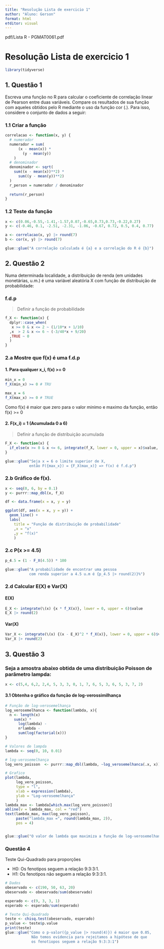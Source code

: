 ```yaml
---
title: "Resolução Lista de exercicio 1"
author: "Aluno: Gerson"
format: html
e†ditor: visual
---
```


pdf/Lista R - PGMAT0061.pdf

# Resolução Lista de exercicio 1

```r
library(tidyverse)
```

## 1. Questão 1

Escreva uma função no R para calcular o coeficiente de correlação linear de Pearson entre duas variáveis. Compare os resultados de sua função com aqueles obtidos pelo R mediante o uso da função cor (.). Para isso, considere o conjunto de dados a seguir:

### 1.1 Criar a função

```r
correlacao <- function(x, y) {
  # numerador  
  numerador = sum(
      (x - mean(x)) *
        (y - mean(y))
    )
  # denominador 
  denominador <- sqrt(
    sum((x - mean(x))**2) * 
      sum((y - mean(y))**2)
  )
  r_person = numerador / denominador
  
  return(r_person)
}
```

### 1.2 Teste da função

```r
x <- c(0.06,-0.55,-1.41,-1.57,0.07,-0.65,0.73,0.73,-0.22,0.27)
y <- c(-0.46, 0.1, -2.51, -2.31, -1.06, -0.67, 0.72, 0.5, 0.4, 0.77)

a <- correlacao(x, y) |> round(7)
b <- cor(x, y) |> round(7)

glue::glue("A correlação calculada é {a} e a correlação do R é {b}")

```

## 2. Questão 2

Numa determinada localidade, a distribuição de renda (em unidades monetárias, u.m.) é uma variável aleatória X com função de distribuição de probabilidade:

### f.d.p

> Definir a função de probabilidade

```r
f_X <- function(x) {
  dplyr::case_when(
   x >= 0 & x <= 2 ~ (1/10*x + 1/10)
  ,x  > 2 & x <= 6 ~ (-3/40*x + 9/20)
  ,TRUE ~ 0
  )
}
```

### 2.a Mostre que f(x) é uma f.d.p

#### 1. Para qualquer x_i, f(x) \>= 0

```r
min_x = 0
f_X(min_x) >= 0 # TRU

max_x = 6
f_X(max_x) >= 0 # TRUE
```

Como f(x) é maior que zero para o valor minimo e maximo da função, então f(x) \>= 0

#### 2. F(x_i) = 1 (Acumulada 0 a 6)

> Definir a função de distribuição acumulada

```r
F_X <- function(x) {
  if_else(x >= 0 & x <= 6, integrate(f_X, lower = 0, upper = x)$value, 0)  
}

glue::glue("Seja x = 6 o limite superior de X, 
           então F({max_x}) = {F_X(max_x)} => f(x) é f.d.p")

```

### 2.b Gráfico de f(x).

```r
x <- seq(0, 6, by = 0.1)
y <- purrr::map_dbl(x, f_X)

df <- data.frame(x = x, y = y)

ggplot(df, aes(x = x, y = y)) +
  geom_line() +
  labs(
    title = "Função de distribuição de probabilidade"
    ,x = "x"
    ,y = "f(x)"
    )
```

### 2.c P(x \>= 4.5)

```r
p_4.5 = (1 - F_X(4.5)) * 100 

glue::glue("A probabilidade de encontrar uma pessoa
           com renda superior a 4.5 u.m é {p_4.5 |> round(2)}%")
```

### 2.d Calcular E(X) e Var(X)

#### E(X)

```r
E_X <- integrate(\(x) {x * f_X(x)}, lower = 0, upper = 6)$value
E_X |> round(2)
```

#### Var(X)

```r
Var_X <- integrate(\(x) {(x - E_X)^2 * f_X(x)}, lower = 0, upper = 6)$value
Var_X |> round(2)
```

## 3. Questão 3

### Seja a amostra abaixo obtida de uma distribuição Poisson de parâmetro lampda:

```r
x <- c(5,4, 6,2, 2,4, 5, 3, 3, 0, 1, 7, 6, 5, 3, 6, 5, 3, 7, 2)
```

#### 3.1 Obtenha o gráfico da função de log-verossimilhança

```r
# Função de log-verosemelhança
log_verosemelhanca <- function(lambda, x){
  n <- length(x)
    sum(x) *
      log(lambda) - 
      n*lambda - 
      sum(log(factorial(x)))
}

# Valores de lampda
lambda <- seq(0, 10, 0.01)

# log-verosemelhança
log_vero_poisson  <- purrr::map_dbl(lambda, ~log_verosemelhanca(.x, x))

# Grafico 
plot(lambda,
     log_vero_poisson,
     type = "l",
     xlab = expression(lambda),
     ylab = "Log-verosemelhança"
     )
lambda_max <- lambda[which.max(log_vero_poisson)]
abline(v = lambda_max, col = "red")
text(lambda_max, max(log_vero_poisson),
     paste("lambda_max =", round(lambda_max, 2)),
     pos = 4)


glue::glue("O valor de lambda que maximiza a função de log-verosemelhança é {lambda_max |> round(2)}")

```

### Questão 4

Teste Qui-Quadrado para proporções

-   H0: Os fenotipos seguem a relação 9:3:3:1.\
-   H1: Os fenotipos não seguem a relação 9:3:3:1.

```r
# Dados
obeservado <- c(190, 50, 63, 20)
obeservado <- obeservado/sum(obeservado)

esperado <- c(9, 3, 3, 1)
esperado <- esperado/sum(esperado)

# Teste Qui-Quadrado
teste <- chisq.test(obeservado, esperado)
p_value <- teste$p.value
print(teste)
glue::glue("Como o p-valor({p_value |> round(4)}) é maior que 0.05,
            Não temos evidencia para rejeitamos a hipótese de que
            os fenotiopos seguem a relação 9:3:3:1")
```

